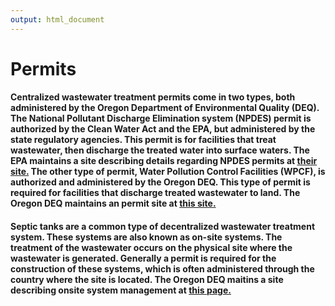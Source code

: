 ```yaml
---
output: html_document
---
```


# Permits

#### Centralized wastewater treatment permits come in two types, both administered by the Oregon Department of Environmental Quality (DEQ). The National Pollutant Discharge Elimination system (NPDES) permit is authorized by the Clean Water Act and the EPA, but administered by the state regulatory agencies. This permit is for facilities that treat wastewater, then discharge the treated water into surface waters. The EPA maintains a site describing details regarding NPDES permits at [their site.](https://www.epa.gov/npdes) The other type of permit, Water Pollution Control Facilities (WPCF),  is authorized and administered by the Oregon DEQ. This type of permit is required for facilities that discharge treated wastewater to land. The Oregon DEQ maintains an permit site at [this site.](https://www.oregon.gov/deq/wq/wqpermits/Pages/All-Permits-Applications.aspx) 

#### Septic tanks are a common type of decentralized wastewater treatment system. These systems are also known as on-site systems. The treatment of the wastewater occurs on the physical site where the wastewater is generated. Generally a permit is required for the construction of these systems, which is often administered through the country where the site is located. The Oregon DEQ maitins a site describing onsite system management at [this page.](https://www.oregon.gov/deq/Residential/Pages/Onsite.aspx) 
